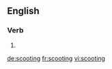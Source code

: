 ==English==

===Verb===
{{head|en}}

# {{present participle of|scoot}}

[[de:scooting]]
[[fr:scooting]]
[[vi:scooting]]